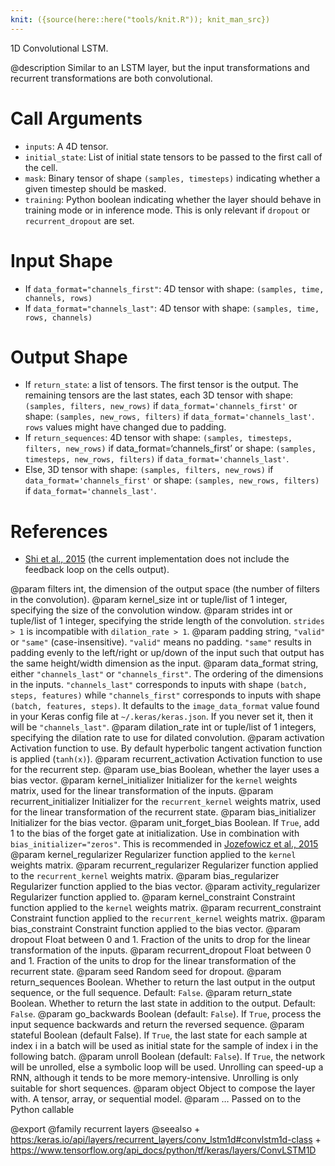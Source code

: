 ```yaml
---
knit: ({source(here::here("tools/knit.R")); knit_man_src})
---
```

1D Convolutional LSTM.

@description
Similar to an LSTM layer, but the input transformations
and recurrent transformations are both convolutional.

# Call Arguments
- `inputs`: A 4D tensor.
- `initial_state`: List of initial state tensors to be passed to the first
    call of the cell.
- `mask`: Binary tensor of shape `(samples, timesteps)` indicating whether a
    given timestep should be masked.
- `training`: Python boolean indicating whether the layer should behave in
    training mode or in inference mode.
    This is only relevant if `dropout` or `recurrent_dropout` are set.

# Input Shape
- If `data_format="channels_first"`:
    4D tensor with shape: `(samples, time, channels, rows)`
- If `data_format="channels_last"`:
    4D tensor with shape: `(samples, time, rows, channels)`

# Output Shape
- If `return_state`: a list of tensors. The first tensor is the output.
    The remaining tensors are the last states,
    each 3D tensor with shape: `(samples, filters, new_rows)` if
    `data_format='channels_first'`
    or shape: `(samples, new_rows, filters)` if
    `data_format='channels_last'`.
    `rows` values might have changed due to padding.
- If `return_sequences`: 4D tensor with shape: `(samples, timesteps,
    filters, new_rows)` if data_format='channels_first'
    or shape: `(samples, timesteps, new_rows, filters)` if
    `data_format='channels_last'`.
- Else, 3D tensor with shape: `(samples, filters, new_rows)` if
    `data_format='channels_first'`
    or shape: `(samples, new_rows, filters)` if
    `data_format='channels_last'`.

# References
- [Shi et al., 2015](http://arxiv.org/abs/1506.04214v1)
    (the current implementation does not include the feedback loop on the
    cells output).

@param filters int, the dimension of the output space (the number of filters
    in the convolution).
@param kernel_size int or tuple/list of 1 integer, specifying the size of
    the convolution window.
@param strides int or tuple/list of 1 integer, specifying the stride length
    of the convolution. `strides > 1` is incompatible with
    `dilation_rate > 1`.
@param padding string, `"valid"` or `"same"` (case-insensitive).
    `"valid"` means no padding. `"same"` results in padding evenly to
    the left/right or up/down of the input such that output has the
    same height/width dimension as the input.
@param data_format string, either `"channels_last"` or `"channels_first"`.
    The ordering of the dimensions in the inputs. `"channels_last"`
    corresponds to inputs with shape `(batch, steps, features)`
    while `"channels_first"` corresponds to inputs with shape
    `(batch, features, steps)`. It defaults to the `image_data_format`
    value found in your Keras config file at `~/.keras/keras.json`.
    If you never set it, then it will be `"channels_last"`.
@param dilation_rate int or tuple/list of 1 integers, specifying the dilation
    rate to use for dilated convolution.
@param activation Activation function to use. By default hyperbolic tangent
    activation function is applied (`tanh(x)`).
@param recurrent_activation Activation function to use for the recurrent step.
@param use_bias Boolean, whether the layer uses a bias vector.
@param kernel_initializer Initializer for the `kernel` weights matrix,
    used for the linear transformation of the inputs.
@param recurrent_initializer Initializer for the `recurrent_kernel` weights
    matrix, used for the linear transformation of the recurrent state.
@param bias_initializer Initializer for the bias vector.
@param unit_forget_bias Boolean. If `True`, add 1 to the bias of
    the forget gate at initialization.
    Use in combination with `bias_initializer="zeros"`.
    This is recommended in [Jozefowicz et al., 2015](
    http://www.jmlr.org/proceedings/papers/v37/jozefowicz15.pdf)
@param kernel_regularizer Regularizer function applied to the `kernel` weights
    matrix.
@param recurrent_regularizer Regularizer function applied to the
    `recurrent_kernel` weights matrix.
@param bias_regularizer Regularizer function applied to the bias vector.
@param activity_regularizer Regularizer function applied to.
@param kernel_constraint Constraint function applied to the `kernel` weights
    matrix.
@param recurrent_constraint Constraint function applied to the
    `recurrent_kernel` weights matrix.
@param bias_constraint Constraint function applied to the bias vector.
@param dropout Float between 0 and 1. Fraction of the units to drop for the
    linear transformation of the inputs.
@param recurrent_dropout Float between 0 and 1. Fraction of the units to drop
    for the linear transformation of the recurrent state.
@param seed Random seed for dropout.
@param return_sequences Boolean. Whether to return the last output
    in the output sequence, or the full sequence. Default: `False`.
@param return_state Boolean. Whether to return the last state in addition
    to the output. Default: `False`.
@param go_backwards Boolean (default: `False`).
    If `True`, process the input sequence backwards and return the
    reversed sequence.
@param stateful Boolean (default False). If `True`, the last state
    for each sample at index i in a batch will be used as initial
    state for the sample of index i in the following batch.
@param unroll Boolean (default: `False`).
    If `True`, the network will be unrolled,
    else a symbolic loop will be used.
    Unrolling can speed-up a RNN,
    although it tends to be more memory-intensive.
    Unrolling is only suitable for short sequences.
@param object Object to compose the layer with. A tensor, array, or sequential model.
@param ... Passed on to the Python callable

@export
@family recurrent layers
@seealso
+ <https:/keras.io/api/layers/recurrent_layers/conv_lstm1d#convlstm1d-class>
+ <https://www.tensorflow.org/api_docs/python/tf/keras/layers/ConvLSTM1D>
